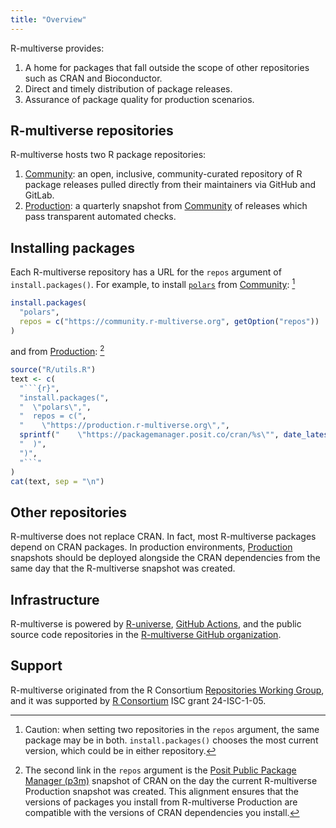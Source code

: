 ```yaml
---
title: "Overview"
---
```


R-multiverse provides:

1. A home for packages that fall outside the scope of other repositories such as CRAN and Bioconductor.
2. Direct and timely distribution of package releases.
3. Assurance of package quality for production scenarios.

## R-multiverse repositories

R-multiverse hosts two R package repositories:

1. [Community](community.md): an open, inclusive, community-curated repository
of R package releases pulled directly from their maintainers via GitHub and GitLab.
2. [Production](production.qmd): a quarterly snapshot from [Community](community.md)
of releases which pass transparent automated checks.

## Installing packages

Each R-multiverse repository has a URL for the `repos` argument of `install.packages()`.
For example, to install [`polars`](https://pola-rs.github.io/r-polars/) from [Community](community.md):
^[
Caution: when setting two repositories in the `repos` argument,
the same package may be in both.
`install.packages()` chooses the most current version,
which could be in either repository.
]

```r
install.packages(
  "polars",
  repos = c("https://community.r-multiverse.org", getOption("repos"))
)
```

and from [Production](production.qmd):
^[
The second link in the `repos` argument is the [Posit Public Package Manager (p3m)](https://packagemanager.posit.co/)
snapshot of CRAN on the day the current R-multiverse Production snapshot was created.
This alignment ensures that the versions of packages you install from R-multiverse Production
are compatible with the versions of CRAN dependencies you install.
]

```r
source("R/utils.R")
text <- c(
  "```{r}",
  "install.packages(",
  "  \"polars\",",
  "  repos = c(",
  "    \"https://production.r-multiverse.org\",",
  sprintf("    \"https://packagemanager.posit.co/cran/%s\"", date_latest_snapshot()),
  "  )",
  ")",
  "```"
)
cat(text, sep = "\n")
```

## Other repositories

R-multiverse does not replace CRAN.
In fact, most R-multiverse packages depend on CRAN packages.
In production environments,
[Production](production.qmd) snapshots should be deployed alongside
the CRAN dependencies from the same day that the R-multiverse snapshot was created.

## Infrastructure

R-multiverse is powered by [R-universe](https://r-universe.dev/), [GitHub Actions](https://github.com/features/actions),
and the public source code repositories in the [R-multiverse GitHub organization](https://github.com/r-multiverse).

## Support

R-multiverse originated from the R Consortium [Repositories Working Group](https://github.com/RConsortium/r-repositories-wg), and it was supported by [R Consortium](https://r-consortium.org) ISC grant 24-ISC-1-05.
